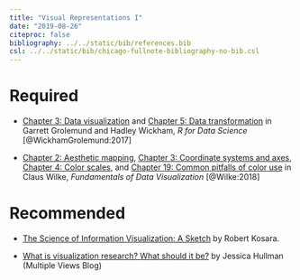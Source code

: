 ```yaml
---
title: "Visual Representations I"
date: "2019-08-26"
citeproc: false
bibliography: ../../static/bib/references.bib
csl: ../../static/bib/chicago-fullnote-bibliography-no-bib.csl
---
```


# Required

- <i class="fas fa-book"></i> [Chapter 3: Data visualization](https://r4ds.had.co.nz/data-visualisation.html)  and [Chapter 5: Data transformation](https://r4ds.had.co.nz/transform.html) in Garrett Grolemund and Hadley Wickham, *R for Data Science* [@WickhamGrolemund:2017]

- <i class="fas fa-book"></i> [Chapter 2: Aesthetic mapping](https://serialmentor.com/dataviz/aesthetic-mapping.html), [Chapter 3: Coordinate systems and axes](https://serialmentor.com/dataviz/coordinate-systems-axes.html), [Chapter 4: Color scales](https://serialmentor.com/dataviz/color-basics.html), and [Chapter 19: Common pitfalls of color use](https://serialmentor.com/dataviz/color-pitfalls.html) in Claus Wilke, *Fundamentals of Data Visualization* [@Wilke:2018]

# Recommended

- <i class="fas fa-external-link-square-alt"></i> [The Science of Information Visualization: A Sketch](https://eagereyes.org/criticism/sketch-of-infovis-science) by Robert Kosara.

- <i class="fas fa-external-link-square-alt"></i> [What is visualization research? What should it be?](https://medium.com/multiple-views-visualization-research-explained/what-is-visualization-research-what-should-it-be-8840a9ba658) by Jessica Hullman (Multiple Views Blog)
